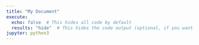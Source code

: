 ```yaml
---
title: "My Document"
execute:
  echo: false  # This hides all code by default
  results: "hide"  # This hides the code output (optional, if you want to hide outputs as well)
jupyter: python3
---
```

